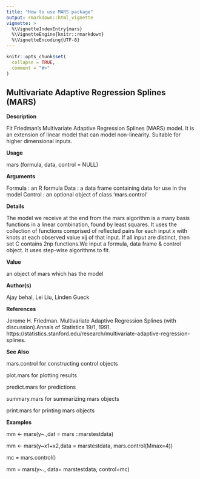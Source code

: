```yaml
---
title: "How to use MARS package"
output: rmarkdown::html_vignette
vignette: >
  %\VignetteIndexEntry{mars}
  %\VignetteEngine{knitr::rmarkdown}
  %\VignetteEncoding{UTF-8}
---
```


```r
knitr::opts_chunk$set(
  collapse = TRUE,
  comment = "#>"
)
```


## Multivariate Adaptive Regression Splines (MARS)


**Description**


Fit Friedman's Multivariate Adaptive Regression Splines (MARS) model. It is an extension of linear model that can model non-linearity. Suitable for higher dimensional inputs.




**Usage** 

 mars (formula, data, control = NULL)
 
 
**Arguments**


 Formula  : an R formula
 Data : a data frame containing data for use in the model
 Control : an optional object of class 'mars.control'
 
 
 
**Details**

The model we receive at the end from the mars algorithm is a many basis functions in a linear combination, found by least squares. It uses the collection of functions comprised of reflected pairs for each input x with knots at each observed value xij of that input. If all input are distinct, then set C contains 2np functions.We input a formula, data frame & control object. It uses step-wise algorithms to fit. 



**Value**

an object of mars which has the model 



**Author(s) **

Ajay behal, Lei Liu, Linden Gueck




**References **

Jerome H. Friedman. Multivariate Adaptive Regression Splines (with discussion).Annals of Statistics 19/1, 1991. https://statistics.stanford.edu/research/multivariate-adaptive-regression-splines. 





**See Also**

mars.control for constructing control objects

plot.mars for plotting results 

predict.mars for predictions

summary.mars for summarizing mars objects

print.mars for printing mars objects





**Examples**

mm <- mars(y~.,dat = mars ::marstestdata)

mm <- mars(y~x1+x2,data = marstestdata, mars.control(Mmax=4))

mc = mars.control()

mm = mars(y~., data= marstestdata, control=mc)






